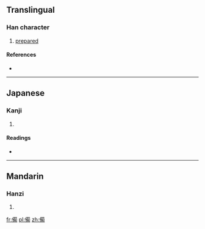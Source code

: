 ==Translingual==

===Han character===
{{Han char|rn=9|rad=人|as=11|sn=13|four=|canj=人廿心月 (OTPB)|ids=⿰[[亻]][[𤰈]]}}

# [[prepared]]

====References====
* {{Han ref|kx=0115.180|dkj=01046|dj=0246.060|hdz=10208.050|uh=50C3|ud=20675}}

----

==Japanese==

===Kanji===
{{ja-kanji|grade=|rs=人11}}

# {{defn|lang=ja|sort=人11}}

====Readings====
* {{ja-readings|on=[[び]] (bi)|kun=[[そなえる]] (sonaeru), [[そなわる]] (sonawaru)}}

----

==Mandarin==

===Hanzi===
{{cmn-hanzi|pin=[[bèi]] ([[bei4]]), [[jìn]] ([[jin4]])|wg=pei<sup>4</sup>, chin<sup>4</sup>}}

# {{defn|lang=cmn|sort=人11}}

[[fr:僃]]
[[pl:僃]]
[[zh:僃]]